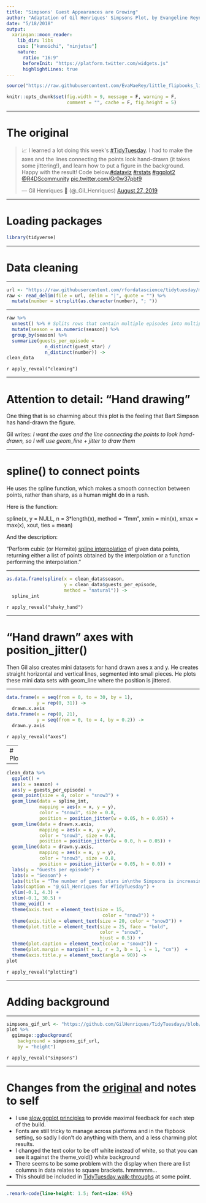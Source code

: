 ```yaml
---
title: "Simpsons' Guest Appearances are Growing"
author: "Adaptation of Gil Henriques' Simpsons Plot, by Evangeline Reynolds"
date: "5/18/2018"
output:
  xaringan::moon_reader:
    lib_dir: libs
    css: ["kunoichi", "ninjutsu"]
    nature:
      ratio: "16:9"
      beforeInit: "https://platform.twitter.com/widgets.js"
      highlightLines: true
---
```





```r
source("https://raw.githubusercontent.com/EvaMaeRey/little_flipbooks_library/master/xaringan_reveal_parentheses_balanced.R")
```


```r
knitr::opts_chunk$set(fig.width = 9, message = F, warning = F, 
                      comment = "", cache = F, fig.height = 5)
```


---

# The original

<blockquote class="twitter-tweet"><p lang="en" dir="ltr">📈 I learned a lot doing this week&#39;s <a href="https://twitter.com/hashtag/TidyTuesday?src=hash&amp;ref_src=twsrc%5Etfw">#TidyTuesday</a>. I had to make the axes and the lines connecting the points look hand-drawn (it takes some jittering!), and learn how to put a figure in the background. Happy with the result! Code below.<a href="https://twitter.com/hashtag/dataviz?src=hash&amp;ref_src=twsrc%5Etfw">#dataviz</a> <a href="https://twitter.com/hashtag/rstats?src=hash&amp;ref_src=twsrc%5Etfw">#rstats</a> <a href="https://twitter.com/hashtag/ggplot2?src=hash&amp;ref_src=twsrc%5Etfw">#ggplot2</a> <a href="https://twitter.com/R4DScommunity?ref_src=twsrc%5Etfw">@R4DScommunity</a> <a href="https://t.co/Gr0w37pbt9">pic.twitter.com/Gr0w37pbt9</a></p>&mdash; Gil Henriques 🌹 (@_Gil_Henriques) <a href="https://twitter.com/_Gil_Henriques/status/1166373844040335360?ref_src=twsrc%5Etfw">August 27, 2019</a></blockquote> <script async src="https://platform.twitter.com/widgets.js" charset="utf-8"></script>


---

# Loading packages

```r
library(tidyverse)
```


---

# Data cleaning

---

```r
url <- "https://raw.githubusercontent.com/rfordatascience/tidytuesday/master/data/2019/2019-08-27/simpsons-guests.csv"
raw <- read_delim(file = url, delim = "|", quote = "") %>%
  mutate(number = strsplit(as.character(number), "; "))
```


---

```r
raw %>%
  unnest() %>% # Splits rows that contain multiple episodes into multiple rows
  mutate(season = as.numeric(season)) %>% 
  group_by(season) %>% 
  summarize(guests_per_episode = 
              n_distinct(guest_star) /
              n_distinct(number)) ->
clean_data
```


`r apply_reveal("cleaning")`

---

# Attention to detail:  "Hand drawing"


One thing that is so charming about this plot is the feeling that Bart Simpson has hand-drawn the figure.  

Gil writes: *I want the axes and the line connecting the points to look hand-drawn, so I will use geom_line + jitter to draw them*


---

# spline() to connect points

He uses the spline function, which makes a smooth connection between points, rather than sharp, as a human might do in a rush.


Here is the function: 

spline(x, y = NULL, n = 3*length(x), method = "fmm",
       xmin = min(x), xmax = max(x), xout, ties = mean)

And the description:

"Perform cubic (or Hermite) [spline interpolation](https://en.wikipedia.org/wiki/Spline_interpolation) of given data points, returning either a list of points obtained by the interpolation or a function performing the interpolation."


---

```r
as.data.frame(spline(x = clean_data$season, 
                     y = clean_data$guests_per_episode, 
                     method = "natural")) ->
  spline_int
```

`r apply_reveal("shaky_hand")`


---

# "Hand drawn" axes with position_jitter()

Then Gil also creates mini datasets for hand drawn axes x and y.  He creates straight horizontal and vertical lines, segmented into small pieces.  He plots these mini data sets with geom_line where the position is jittered.   




---

```r
data.frame(x = seq(from = 0, to = 30, by = 1), 
           y = rep(0, 31)) -> 
  drawn.x.axis
data.frame(x = rep(0, 21), 
           y = seq(from = 0, to = 4, by = 0.2)) -> 
  drawn.y.axis
```

`r apply_reveal("axes")`




---
# Plotting


---


```r
clean_data %>% 
  ggplot() + 
  aes(x = season) +
  aes(y = guests_per_episode) +
  geom_point(size = 4, color = "snow3") + 
  geom_line(data = spline_int, 
            mapping = aes(x = x, y = y), 
            color = "snow3", size = 0.8,
            position = position_jitter(w = 0.05, h = 0.05)) +
  geom_line(data = drawn.x.axis, 
            mapping = aes(x = x, y = y), 
            color = "snow3", size = 0.8,
            position = position_jitter(w = 0.0, h = 0.05)) +
  geom_line(data = drawn.y.axis, 
            mapping = aes(x = x, y = y), 
            color = "snow3", size = 0.8,
            position = position_jitter(w = 0.05, h = 0.0)) +
  labs(y = "Guests per episode") + 
  labs(x = "Season") + 
  labs(title = "The number of guest stars in\nthe Simpsons is increasing") +
  labs(caption = "@_Gil_Henriques for #TidyTuesday") +
  ylim(-0.1, 4.3) + 
  xlim(-0.1, 30.5) + 
  theme_void() +
  theme(axis.text = element_text(size = 15, 
                                   color = "snow3")) +
  theme(axis.title = element_text(size = 20, color = "snow3")) +
  theme(plot.title = element_text(size = 25, face = "bold", 
                                  color = "snow3", 
                                  hjust = 0.5)) +
  theme(plot.caption = element_text(color = "snow3")) +
  theme(plot.margin = margin(t = 1, r = 3, b = 1, l = 1, "cm"))  +
  theme(axis.title.y = element_text(angle = 90)) ->  
plot 
```

`r apply_reveal("plotting")`

---

# Adding background

---

```r
simpsons_gif_url <- "https://github.com/GilHenriques/TidyTuesdays/blob/master/2019-08-27%20Simpsons%20guest%20stars/chalkboard_simpsons.gif?raw=true"
plot %>% 
  ggimage::ggbackground(
    background = simpsons_gif_url, 
    by = "height")
```

`r apply_reveal("simpsons")`


---

# Changes from the [original](https://github.com/GilHenriques/TidyTuesdays) and notes to self


- I use [slow ggplot principles](https://evamaerey.github.io/ggplot_flipbook/ggplot_flipbook_xaringan.html#3) to provide maximal feedback for each step of the build. 
- Fonts are still tricky to manage across platforms and in the flipbook setting, so sadly I don't do anything with them, and a less charming plot results.
- I changed the text color to be off white instead of white, so that you can see it against the theme_void() white background
- There seems to be some problem with the display when there are list columns in data relates to square brackets. hmmmmm...
- This should be included in [TidyTuesday walk-throughs](https://evamaerey.github.io/tidytuesday_walk_through/tidytuesday_highlights.html#1) at some point.






---


```css
.remark-code{line-height: 1.5; font-size: 65%}
```
  
